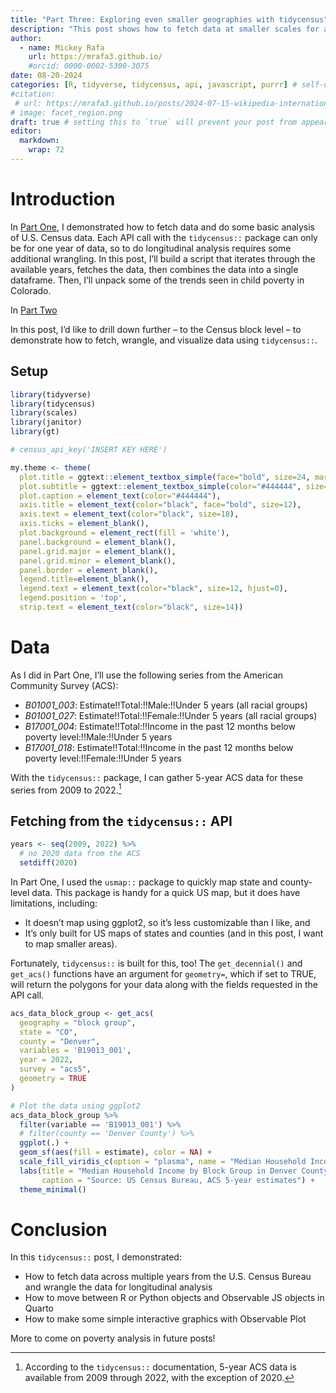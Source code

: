 ```yaml
---
title: "Part Three: Exploring even smaller geographies with tidycensus"
description: "This post shows how to fetch data at smaller scales for analysis of Census data"
author:
  - name: Mickey Rafa
    url: https://mrafa3.github.io/
    #orcid: 0000-0002-5300-3075
date: 08-20-2024
categories: [R, tidyverse, tidycensus, api, javascript, purrr] # self-defined categories
#citation: 
 # url: https://mrafa3.github.io/posts/2024-07-15-wikipedia-international-mens-soccer/ 
# image: facet_region.png
draft: true # setting this to `true` will prevent your post from appearing on your listing page until you're ready!
editor: 
  markdown: 
    wrap: 72
---
```


# Introduction

In [Part One](https://mrafa3.github.io/posts/2024-08-13-tidycensus-exploration/), I demonstrated how to fetch data and do some basic analysis of U.S. Census data. Each API call with the `tidycensus::` package can only be for one year of data, so to do longitudinal analysis requires some additional wrangling. In this post, I'll build a script that iterates through the available years, fetches the data, then combines the data into a single dataframe. Then, I'll unpack some of the trends seen in child poverty in Colorado.

In [Part Two]()

In this post, I'd like to drill down further -- to the Census block level -- to demonstrate how to fetch, wrangle, and visualize data using `tidycensus::`.

## Setup

```r
library(tidyverse)
library(tidycensus)
library(scales)
library(janitor)
library(gt)

# census_api_key('INSERT KEY HERE')
```

```r
my.theme <- theme(
  plot.title = ggtext::element_textbox_simple(face="bold", size=24, margin=margin(b=5)),
  plot.subtitle = ggtext::element_textbox_simple(color="#444444", size=14, margin=margin(b=10)),
  plot.caption = element_text(color="#444444"),
  axis.title = element_text(color="black", face="bold", size=12), 
  axis.text = element_text(color="black", size=18), 
  axis.ticks = element_blank(), 
  plot.background = element_rect(fill = 'white'),
  panel.background = element_blank(),
  panel.grid.major = element_blank(),
  panel.grid.minor = element_blank(),
  panel.border = element_blank(), 
  legend.title=element_blank(), 
  legend.text = element_text(color="black", size=12, hjust=0),
  legend.position = 'top',
  strip.text = element_text(color="black", size=14))
```

# Data

As I did in Part One, I'll use the following series from the American Community Survey (ACS):

-   *B01001_003*: Estimate!!Total:!!Male:!!Under 5 years (all racial
    groups)
-   *B01001_027*: Estimate!!Total:!!Female:!!Under 5 years (all racial
    groups)
-   *B17001_004*: Estimate!!Total:!!Income in the past 12 months below
    poverty level:!!Male:!!Under 5 years
-   *B17001_018*: Estimate!!Total:!!Income in the past 12 months below
    poverty level:!!Female:!!Under 5 years

With the `tidycensus::` package, I can gather 5-year ACS data for these series from 2009 to 2022.[^1]

[^1]: According to the `tidycensus::` documentation, 5-year ACS data is available from 2009 through 2022, with the exception of 2020.





## Fetching from the `tidycensus::` API

```r
years <- seq(2009, 2022) %>% 
  # no 2020 data from the ACS
  setdiff(2020)
```


In Part One, I used the `usmap::` package to quickly map state and county-level data. This package is handy for a quick US map, but it does have limitations, including:

*  It doesn't map using ggplot2, so it's less customizable than I like, and
*  It's only built for US maps of states and counties (and in this post, I want to map smaller areas).

Fortunately, `tidycensus::` is built for this, too! The `get_decennial()` and `get_acs()` functions have an argument for `geometry=`, which if set to TRUE, will return the polygons for your data along with the fields requested in the API call.


```r
acs_data_block_group <- get_acs(
  geography = "block group",
  state = "CO",
  county = "Denver",
  variables = 'B19013_001',
  year = 2022,
  survey = "acs5",
  geometry = TRUE
)

# Plot the data using ggplot2
acs_data_block_group %>% 
  filter(variable == 'B19013_001') %>% 
  # filter(county == 'Denver County') %>% 
  ggplot(.) +
  geom_sf(aes(fill = estimate), color = NA) +
  scale_fill_viridis_c(option = "plasma", name = "Median Household Income") +
  labs(title = "Median Household Income by Block Group in Denver County, CO (ACS 2022)",
       caption = "Source: US Census Bureau, ACS 5-year estimates") +
  theme_minimal()
```



# Conclusion

In this `tidycensus::` post, I demonstrated:

-   How to fetch data across multiple years from the U.S. Census Bureau and wrangle the data for longitudinal analysis
-   How to move between R or Python objects and Observable JS objects in Quarto 
-   How to make some simple interactive graphics with Observable Plot

More to come on poverty analysis in future posts!